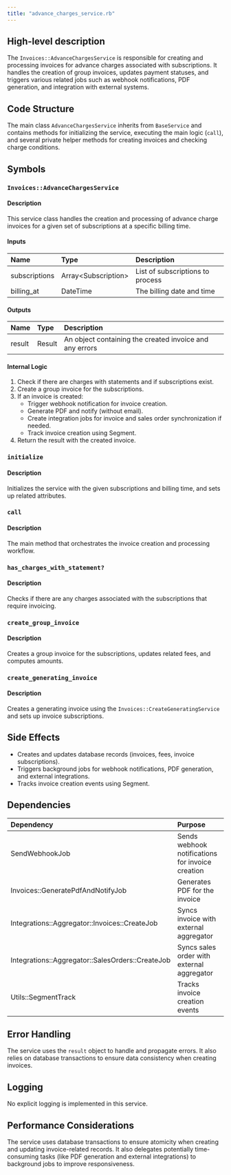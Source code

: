 ```yaml
---
title: "advance_charges_service.rb"
---
```


## High-level description
The `Invoices::AdvanceChargesService` is responsible for creating and processing invoices for advance charges associated with subscriptions. It handles the creation of group invoices, updates payment statuses, and triggers various related jobs such as webhook notifications, PDF generation, and integration with external systems.

## Code Structure
The main class `AdvanceChargesService` inherits from `BaseService` and contains methods for initializing the service, executing the main logic (`call`), and several private helper methods for creating invoices and checking charge conditions.

## Symbols

### `Invoices::AdvanceChargesService`
#### Description
This service class handles the creation and processing of advance charge invoices for a given set of subscriptions at a specific billing time.

#### Inputs
| Name | Type | Description |
|:-----|:-----|:------------|
| subscriptions | Array&lt;Subscription&gt; | List of subscriptions to process |
| billing_at | DateTime | The billing date and time |

#### Outputs
| Name | Type | Description |
|:-----|:-----|:------------|
| result | Result | An object containing the created invoice and any errors |

#### Internal Logic
1. Check if there are charges with statements and if subscriptions exist.
2. Create a group invoice for the subscriptions.
3. If an invoice is created:
   - Trigger webhook notification for invoice creation.
   - Generate PDF and notify (without email).
   - Create integration jobs for invoice and sales order synchronization if needed.
   - Track invoice creation using Segment.
4. Return the result with the created invoice.

### `initialize`
#### Description
Initializes the service with the given subscriptions and billing time, and sets up related attributes.

### `call`
#### Description
The main method that orchestrates the invoice creation and processing workflow.

### `has_charges_with_statement?`
#### Description
Checks if there are any charges associated with the subscriptions that require invoicing.

### `create_group_invoice`
#### Description
Creates a group invoice for the subscriptions, updates related fees, and computes amounts.

### `create_generating_invoice`
#### Description
Creates a generating invoice using the `Invoices::CreateGeneratingService` and sets up invoice subscriptions.

## Side Effects
- Creates and updates database records (invoices, fees, invoice subscriptions).
- Triggers background jobs for webhook notifications, PDF generation, and external integrations.
- Tracks invoice creation events using Segment.

## Dependencies
| Dependency | Purpose |
|:-----------|:--------|
| SendWebhookJob | Sends webhook notifications for invoice creation |
| Invoices::GeneratePdfAndNotifyJob | Generates PDF for the invoice |
| Integrations::Aggregator::Invoices::CreateJob | Syncs invoice with external aggregator |
| Integrations::Aggregator::SalesOrders::CreateJob | Syncs sales order with external aggregator |
| Utils::SegmentTrack | Tracks invoice creation events |

## Error Handling
The service uses the `result` object to handle and propagate errors. It also relies on database transactions to ensure data consistency when creating invoices.

## Logging
No explicit logging is implemented in this service.

## Performance Considerations
The service uses database transactions to ensure atomicity when creating and updating invoice-related records. It also delegates potentially time-consuming tasks (like PDF generation and external integrations) to background jobs to improve responsiveness.